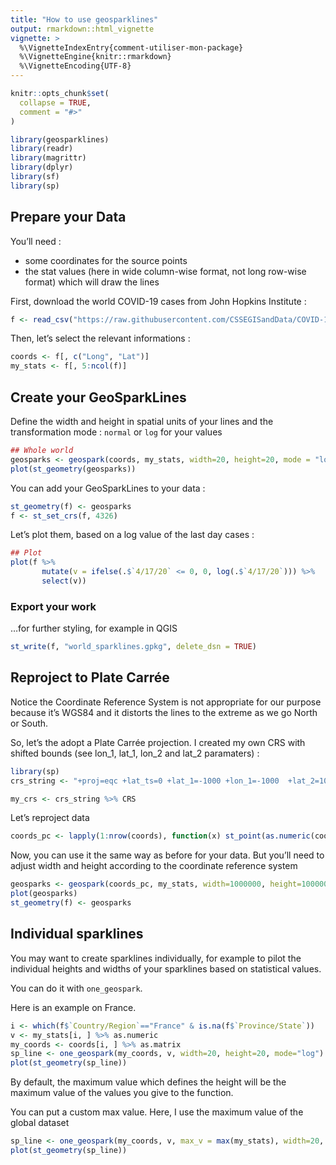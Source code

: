```yaml
---
title: "How to use geosparklines"
output: rmarkdown::html_vignette
vignette: >
  %\VignetteIndexEntry{comment-utiliser-mon-package}
  %\VignetteEngine{knitr::rmarkdown}
  %\VignetteEncoding{UTF-8}
---
```


```r
knitr::opts_chunk$set(
  collapse = TRUE,
  comment = "#>"
)
```

```r
library(geosparklines)
library(readr)
library(magrittr)
library(dplyr)
library(sf)
library(sp)
```

## Prepare your Data
You'll need :

- some coordinates for the source points
- the stat values (here in wide column-wise format, not long row-wise format) which will draw the lines

First, download the world COVID-19 cases from John Hopkins Institute :
```r
f <- read_csv("https://raw.githubusercontent.com/CSSEGISandData/COVID-19/master/csse_covid_19_data/csse_covid_19_time_series/time_series_covid19_confirmed_global.csv")
```

Then, let's select the relevant informations :
```r
coords <- f[, c("Long", "Lat")]
my_stats <- f[, 5:ncol(f)]
```

## Create your GeoSparkLines
Define the width and height in spatial units of your lines and the transformation mode : `normal` or `log` for your values

```r
## Whole world
geosparks <- geospark(coords, my_stats, width=20, height=20, mode = "log")
plot(st_geometry(geosparks))
```

You can add your GeoSparkLines to your data :
```r
st_geometry(f) <- geosparks
f <- st_set_crs(f, 4326)
```

Let's plot them, based on a log value of the last day cases :

```r
## Plot
plot(f %>%
       mutate(v = ifelse(.$`4/17/20` <= 0, 0, log(.$`4/17/20`))) %>%
       select(v))
```

### Export your work
...for further styling, for example in QGIS
```r
st_write(f, "world_sparklines.gpkg", delete_dsn = TRUE)

```


## Reproject to Plate Carrée
Notice the Coordinate Reference System is not appropriate for our purpose because it's WGS84 and it distorts the lines to the extreme as we go North or South.

So, let's the adopt a Plate Carrée projection. I created my own CRS with shifted bounds (see lon_1, lat_1, lon_2 and lat_2 paramaters) :
```r
library(sp)
crs_string <- "+proj=eqc +lat_ts=0 +lat_1=-1000 +lon_1=-1000  +lat_2=1000 +lon_2=1000  +lat_0=0 +lon_0=0  +x_0=0 +y_0=0  +datum=WGS84 +units=m +no_defs"

my_crs <- crs_string %>% CRS
```

Let's reproject data
```r
coords_pc <- lapply(1:nrow(coords), function(x) st_point(as.numeric(coords[x, ]))) %>% st_sfc %>% st_set_crs(4326) %>% st_transform(my_crs) %>% st_sfc %>% st_coordinates

```

Now, you can use it the same way as before for your data. But you'll need to adjust width and height according to the coordinate reference system
```r
geosparks <- geospark(coords_pc, my_stats, width=1000000, height=1000000, mode = "log")
plot(geosparks)
st_geometry(f) <- geosparks
```

## Individual sparklines
You may want to create sparklines individually, for example to pilot the individual heights and widths of your sparklines based on statistical values.

You can do it with `one_geospark`.

Here is an example on France.

```r
i <- which(f$`Country/Region`=="France" & is.na(f$`Province/State`))
v <- my_stats[i, ] %>% as.numeric
my_coords <- coords[i, ] %>% as.matrix
sp_line <- one_geospark(my_coords, v, width=20, height=20, mode="log")
plot(st_geometry(sp_line))
```

By default, the maximum value which defines the height will be the maximum value of the values you give to the function.

You can put a custom max value. Here, I use the maximum value of the global dataset
```r
sp_line <- one_geospark(my_coords, v, max_v = max(my_stats), width=20, height=20, mode="log")
plot(st_geometry(sp_line))
```
